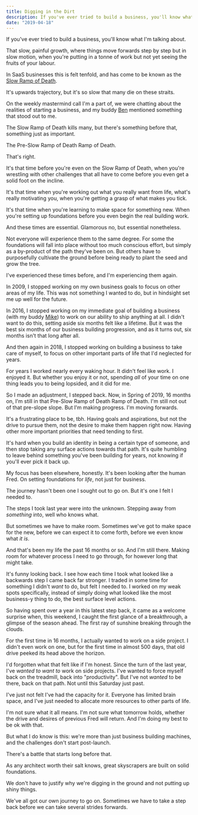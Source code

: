 ```yaml
---
title: Digging in the Dirt
description: If you've ever tried to build a business, you'll know what I'm talking about.
date: "2019-04-18"
---
```


If you've ever tried to build a business, you'll know what I'm talking about.

That slow, painful growth, where things move forwards step by step but in slow
motion, when you're putting in a tonne of work but not yet seeing the fruits of
your labour.

In SaaS businesses this is felt tenfold, and has come to be known as the [Slow
Ramp of Death](https://baremetrics.com/blog/long-slow-saas-ramp-of-death).

It's upwards trajectory, but it's so slow that many die on these straits.

On the weekly mastermind call I'm a part of, we were chatting about the
realities of starting a business, and my buddy
[Ben](http://twitter.com/bendell) mentioned something that stood out to me.

The Slow Ramp of Death kills many, but there's something before that, something
just as important.

The Pre-Slow Ramp of Death Ramp of Death.

That's right.

It's that time before you're even on the Slow Ramp of Death, when you're
wrestling with other challenges that all have to come before you even get a
solid foot on the incline.

It's that time when you're working out what you really want from life, what's
really motivating you, when you're getting a grasp of what makes you tick.

It's that time when you're learning to make space for something new. When
you're setting up foundations before you even begin the real building work.

And these times are essential. Glamorous no, but essential nonetheless.

Not everyone will experience them to the same degree. For some the foundations
will fall into place without too much conscious effort, but simply as a
by-product of the path they've been on. But others have to purposefully
cultivate the ground before being ready to plant the seed and grow the tree.

I've experienced these times before, and I'm experiencing them again.

In 2009, I stopped working on my own business goals to focus on other areas of
my life. This was not something I wanted to do, but in hindsight set me up well
for the future.

In 2016, I stopped working on my immediate goal of building a business (with my
buddy [Mike](http://twitter.com/mikeaag)) to work on our ability to ship
anything at all. I didn't want to do this, setting aside six months felt like a
lifetime. But it was the best six months of our business building progression,
and as it turns out, six months isn't that long after all.

And then again in 2018, I stopped working on building a business to take care
of myself, to focus on other important parts of life that I'd neglected for
years.

For years I worked nearly every waking hour. It didn't feel like work. I
enjoyed it. But whether you enjoy it or not, spending _all_ of your time on one
thing leads you to being lopsided, and it did for me.

So I made an adjustment, I stepped back. Now, in Spring of 2019, 16 months on,
I'm still in that Pre-Slow Ramp of Death Ramp of Death. I'm still not out of
that pre-slope slope. But I'm making progress. I'm moving forwards.

It's a frustrating place to be, tbh. Having goals and aspirations, but not the
drive to pursue them, not the desire to make them happen right now. Having
other more important priorities that need tending to first.

It's hard when you build an identity in being a certain type of someone, and
then stop taking any surface actions towards that path. It's quite humbling to
leave behind something you've been building for years, not knowing if you'll
ever pick it back up.

My focus has been elsewhere, honestly. It's been looking after the human Fred.
On setting foundations for _life_, not just for business.

The journey hasn't been one I sought out to go on. But it's one I felt I needed
to.

The steps I took last year were into the unknown. Stepping away from
_something_ into, well who knows what.

But sometimes we have to make room. Sometimes we've got to make space for the
new, before we can expect it to come forth, before we even know what _it is_.

And that's been my life the past 16 months or so. And I'm still there. Making
room for whatever process I need to go through, for however long that might
take.

It's funny looking back. I see how each time I took what looked like a
backwards step I came back far stronger. I traded in some time for something I
didn't _want_ to do, but felt I needed to. I worked on my weak spots
specifically, instead of simply doing what looked like the most business-y
thing to do, the best surface level actions.

So having spent over a year in this latest step back, it came as a welcome
surprise when, this weekend, I caught the first glance of a breakthrough, a
glimpse of the season ahead. The first ray of sunshine breaking through the
clouds.

For the first time in 16 months, I actually wanted to work on a side project. I
didn't even work on one, but for the first time in almost 500 days, that old
drive peeked its head above the horizon.

I'd forgotten what that felt like if I'm honest. Since the turn of the last
year, I've _wanted to want to_ work on side projects. I've wanted to force
myself back on the treadmill, back into "productivity". But I've not _wanted_
to be there, back on that path. Not until this Saturday just past.

I've just not felt I've had the capacity for it. Everyone has limited brain
space, and I've just needed to allocate more resources to other parts of life.

I'm not sure what it all means. I'm not sure what tomorrow holds, whether the
drive and desires of previous Fred will return. And I'm doing my best to be ok
with that.

But what I do know is this: we're more than just business building machines,
and the challenges don't start post-launch.

There's a battle that starts long before that.

As any architect worth their salt knows, great skyscrapers are built on solid
foundations.

We don't have to justify why we're digging in the ground and not putting up
shiny things.

We've all got our own journey to go on. Sometimes we have to take a step back
before we can take several strides forwards.
